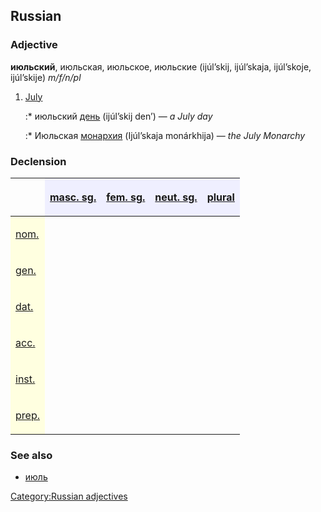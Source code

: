 ==Russian==
[[Category:Russian adjectives]]
===Adjective===
'''июльский''', июльская, июльское, июльские (ijúl’skij, ijúl’skaja, ijúl’skoje, ijúl’skije) ''m/f/n/pl''

#[[July]]
#:* июльский [[день]] (ijúl’skij den’) — ''a July day''
#:* Июльская [[монархия]] (Ijúl’skaja monárkhija) — ''the July Monarchy''

===Declension===
{| border="1" cellpadding="4" cellspacing="0"
!
! style="background-color: #EFEFFF" align="center"|[[masculine|masc. sg.]]
! style="background-color: #EFEFFF" align="center"|[[feminine|fem. sg.]]
! style="background-color: #EFEFFF" align="center"|[[neuter|neut. sg.]]
! style="background-color: #EFEFFF" align="center"|[[plural]]
|-
! style="background-color: #FFFFE0" align="left"|[[nominative case|nom.]]
| align="center"|{{RUchar|ию́льский}}
| align="center"|{{RUchar|ию́льская}}
| align="center"|{{RUchar|ию́льское}}
| align="center"|{{RUchar|ию́льские}}
|-
! style="background-color: #FFFFE0" align="left"|[[genitive case|gen.]]
| align="center"|{{RUchar|ию́льского}}
| align="center"|{{RUchar|ию́льской}}
| align="center"|{{RUchar|ию́льского}}
| align="center"|{{RUchar|ию́льских}}
|-
! style="background-color: #FFFFE0" align="left"|[[dative case|dat.]]
| align="center"|{{RUchar|ию́льскому}}
| align="center"|{{RUchar|ию́льской}}
| align="center"|{{RUchar|ию́льскому}}
| align="center"|{{RUchar|ию́льским}}
|-
! style="background-color: #FFFFE0" align="left"|[[accusative case|acc.]]
| align="center"|{{RUchar|ию́льский,</br>ию́льского}}
| align="center"|{{RUchar|ию́льскую}}
| align="center"|{{RUchar|ию́льское}}
| align="center"|{{RUchar|ию́льские,</br>ию́льских}}
|-
! style="background-color: #FFFFE0" align="left"|[[instrumental case|inst.]]
| align="center"|{{RUchar|ию́льским}}
| align="center"|{{RUchar|ию́льской,</br>ию́льскою}}
| align="center"|{{RUchar|ию́льским}}
| align="center"|{{RUchar|ию́льскими}}
|-
! style="background-color: #FFFFE0" align="left"|[[prepositional case|prep.]]
| align="center"|{{RUchar|об ию́льском}}
| align="center"|{{RUchar|об ию́льской}}
| align="center"|{{RUchar|об ию́льском}}
| align="center"|{{RUchar|об ию́льских}}
|}

===See also===
*[[июль]]